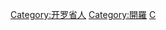 {{Commonscat|People of Cairo}}

[[Category:开罗省人‎|Category:开罗省人‎]]
[[Category:開羅|Category:開羅]]
[[Category:各首都人物|C]]